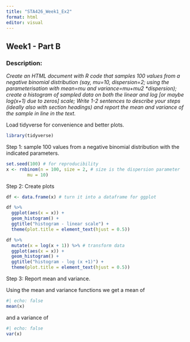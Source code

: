```yaml
---
title: "STA426_Week1_Ex2"
format: html
editor: visual
---
```


## Week1 - Part B

### Description:

*Create an HTML document with R code that samples 100 values from a negative binomial distribution (say, mu=10, dispersion=2; using the parameterisation with mean=mu and variance=mu+mu2 \*dispersion); create a histogram of sampled data on both the linear and log \[or maybe log(x+1) due to zeros\] scale; Write 1-2 sentences to describe your steps (ideally also with section headings) and report the mean and variance of the sample in line in the text.*

Load tidyverse for convenience and better plots.

```r
library(tidyverse)

```

Step 1: sample 100 values from a negative binomial distribution with the indicated parameters.

```r
set.seed(100) # for reproducibility
x <- rnbinom(n = 100, size = 2, # size is the dispersion parameter
        mu = 10)
```

Step 2: Create plots

```r
df <- data.frame(x) # turn it into a dataframe for ggplot

df %>%
  ggplot(aes(x = x)) +
  geom_histogram() +
  ggtitle("histogram - linear scale") +
  theme(plot.title = element_text(hjust = 0.5))

df %>%
  mutate(x = log(x + 1)) %>% # transform data
  ggplot(aes(x = x)) +
  geom_histogram() +
  ggtitle("histogram - log (x +1)") +
  theme(plot.title = element_text(hjust = 0.5))

```

Step 3: Report mean and variance.

Using the mean and variance functions we get a mean of

```r
#| echo: false
mean(x)
```

and a variance of

```r
#| echo: false
var(x)
```

\
